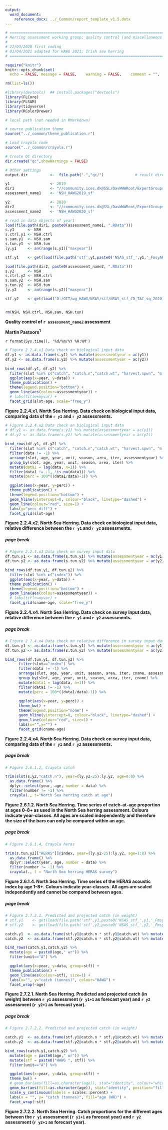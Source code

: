 ---
output: 
  word_document:
    reference_docx: ../_Common/report_template_v1.5.dotx
---

```{r setup, include=FALSE}
# ==============================================================================
# Herring assessment working group; quality control (and miscellaneous visualization)
#
# 22/03/2020 first coding
# 01/04/2021 adapted for HAWG 2021; Irish sea herring
# ==============================================================================

require("knitr")
knitr::opts_chunk$set(
  echo = FALSE,	message = FALSE,	warning = FALSE,	comment = "",	crop = TRUE, fig.width=10) 

rm(list=ls())

#library(devtools)  ## install.packages("devtools")
library(FLCore)
library(FLSAM)
library(tidyverse)
library(RColorBrewer)

# local path (not needed in RMarkdown)

# source publication theme
source("../_common/theme_publication.r")

# Load crayola code
source("../_common/crayola.r")

# Create QC directory
dir.create("qc",showWarnings = FALSE)

# Other settings
output.dir          <-  file.path(".","qc/")              # result directory\

y1                  <- 2019
dir1                <- "//community.ices.dk@SSL/DavWWWRoot/ExpertGroups/HAWG/2019 Meeting Docs/06. Data/NSAS"
assessment_name1    <- 'NSH_HAWG2019_sf'

y2                  <- 2020
dir2                <- "//community.ices.dk@SSL/DavWWWRoot/ExpertGroups/HAWG/2020 Meeting Docs/06. Data/her.27.3a47d"
assessment_name2    <- 'NSH_HAWG2020_sf'

# read in data objects of year1
load(file.path(dir1, paste0(assessment_name1, ".RData"))) 
s.y1      <- NSH
s.ctrl.y1 <- NSH.ctrl
s.sam.y1  <- NSH.sam
s.tun.y1  <- NSH.tun
ly.y1     <- an(range(s.y1)["maxyear"])

stf.y1    <- get(load(file.path('stf',y1,paste0('NSAS_stf_',y1,'_FmsyAR.RData'))))[["stf"]]

load(file.path(dir2, paste0(assessment_name2, ".RData"))) 
s.y2      <- NSH
s.ctrl.y2 <- NSH.ctrl
s.sam.y2  <- NSH.sam
s.tun.y2  <- NSH.tun
ly.y2     <- an(range(s.y2)["maxyear"])

stf.y2    <- get(load("D:/GIT/wg_HAWG/NSAS/stf/NSAS_stf_CD_TAC_sq_2020_FmsyAR.Rdata"))[["stf"]]


rm(NSH, NSH.ctrl, NSH.sam, NSH.tun)

```

**Quality control of `r assessment_name2` assessment**

**Martin Pastoors^1^**

`r format(Sys.time(), '%d/%m/%Y %H:%M')`


```{r echo=FALSE, fig.align="center", fig.asp=1.0, message=FALSE, warning=FALSE}

# Figure 2.2.4.x1 Data check on biological input data 
df.y1 <- as.data.frame(s.y1) %>% mutate(assessmentyear = ac(y1)) 
df.y2 <- as.data.frame(s.y2) %>% mutate(assessmentyear = ac(y2)) 
  
bind_rows(df.y1, df.y2) %>%
  filter(slot %in% c("catch", "catch.n","catch.wt", "harvest.spwn", "m.spwn","m","mat", "stock.wt")) %>% 
  ggplot(aes(x=year, y=data)) +
  theme_publication() +
  theme(legend.position="bottom") +
  geom_line(aes(colour=assessmentyear)) +
  # labs(title=myvar) +
  facet_grid(slot~age, scale="free_y")

```

**Figure 2.2.4.x1. North Sea Herring. Data check on biological input data, comparing data of the `r y1` and `r y2` assessments.**

```{r echo=FALSE, fig.align="center", fig.asp=1.0, message=FALSE, warning=FALSE}

# Figure 2.2.4.x2 Data check on biological input data 
# df.y1 <- as.data.frame(s.y1) %>% mutate(assessmentyear = ac(y1)) 
# df.y2 <- as.data.frame(s.y2) %>% mutate(assessmentyear = ac(y2)) 
  
bind_rows(df.y1, df.y2) %>%
  filter(slot %in% c("catch", "catch.n","catch.wt", "harvest.spwn", "m.spwn","m","mat", "stock.wt")) %>% 
  filter(data != -1) %>% 
  arrange(slot, age, year, unit, season, area, iter, assessmentyear) %>% 
  group_by(slot, age, year, unit, season, area, iter) %>% 
  mutate(data1 = lag(data, n=1)) %>% 
  filter(data1 != -1, !is.na(data1)) %>% 
  mutate(perc = 100*((data1/data)-1)) %>% 

  ggplot(aes(x=year, y=perc)) +
  theme_publication() +
  theme(legend.position="bottom") +
  geom_hline(yintercept=0, colour="black", linetype="dashed") +
  geom_line(colour="red", size=1) +
  labs(y="perc diff") +
  facet_grid(slot~age)

```

**Figure 2.2.4.x2. North Sea Herring. Data check on biological input data, relative difference between the `r y1` and `r y2` assessments.**

##### page break

```{r echo=FALSE, fig.align="center", fig.asp=1.0, message=FALSE, warning=FALSE}

# Figure 2.2.4.x3 Data check on survey input data 
df.tun.y1 <- as.data.frame(s.tun.y1) %>% mutate(assessmentyear = ac(y1)) 
df.tun.y2 <- as.data.frame(s.tun.y2) %>% mutate(assessmentyear = ac(y2)) 

bind_rows(df.tun.y1, df.tun.y2) %>%
  filter(slot %in% c("index")) %>% 
  ggplot(aes(x=year, y=data)) +
  theme_publication() +
  theme(legend.position="bottom") +
  geom_line(aes(colour=assessmentyear)) +
  # labs(title=myvar) +
  facet_grid(cname~age, scale="free_y")

```

**Figure 2.2.4.x4. North Sea Herring. Data check on survey input data, relative difference between the `r y1` and `r y2` assessments.**

##### page break

```{r echo=FALSE, fig.align="center", fig.asp=1.0, message=FALSE, warning=FALSE}

# Figure 2.2.4.x4 Data check on relative difference in survey input data 
df.tun.y1 <- as.data.frame(s.tun.y1) %>% mutate(assessmentyear = ac(y1)) 
df.tun.y2 <- as.data.frame(s.tun.y2) %>% mutate(assessmentyear = ac(y2)) 

bind_rows(df.tun.y1, df.tun.y2) %>%
      filter(slot=="index") %>%
      filter(data != -1) %>% 
      arrange(slot, age, year, unit, season, area, iter, cname, assessmentyear) %>% 
      group_by(slot, age, year, unit, season, area, iter, cname) %>% 
      mutate(data1 = lag(data, n=1)) %>% 
      filter(data1 != -1) %>% 
      mutate(perc = 100*((data1/data)-1)) %>% 
      
      ggplot(aes(x=year, y=perc)) +
      theme_bw() +
      theme(legend.position="none") +
      geom_hline(yintercept=0, colour="black", linetype="dashed") +
      geom_line(colour="red", size=1) +
      labs(x="",y="") +
      facet_grid(cname~age)


```

**Figure 2.2.4.x4. North Sea Herring. Data check on survey input data, comparing data of the `r y1` and `r y2` assessments.**

##### page break

```{r echo=FALSE, fig.align="center", fig.asp=0.6, message=FALSE, warning=FALSE}

# Figure 2.6.1.2, Crayola catch

trim(slot(s.y2,"catch.n"), year=(ly.y2-25):ly.y2, age=0:8) %>% 
  as.data.frame() %>% 
  dplyr::select(year, age, number = data) %>% 
  filter(number != -1) %>% 
  crayola(., t="North Sea herring catch at age")

```

**Figure 2.6.1.2. North Sea Herring. Time series of catch-at-age proportion at ages 0–8+ as used in the North Sea herring assessment. Colours indicate year-classes. All ages are scaled independently and therefore the size of the bars can only be compared within an age.**

##### page break

```{r echo=FALSE, fig.align="center", fig.asp=0.6, message=FALSE, warning=FALSE}

# Figure 2.6.1.4, Crayola heras

trim(s.tun.y2[["HERAS"]]@index, year=(ly.y2-25):ly.y2, age=1:8) %>% 
  as.data.frame() %>% 
  dplyr::select(year, age, number = data) %>% 
  filter(number != -1) %>% 
  crayola(., t = "North Sea herring HERAS survey")


```

**Figure 2.6.1.4. North Sea Herring. Time series of the HERAS acoustic index by age 1–8+. Colours indicate year-classes. All ages are scaled independently and cannot be compared between ages.**

##### page break

```{r echo=FALSE, fig.align="center", fig.asp=0.6, message=FALSE, warning=FALSE}

# Figure 2.7.2.1. Predicted and projected catch (in weight) 
# stf.y1    <- get(load(file.path('stf',y1,paste0('NSAS_stf_',y1,'_FmsyAR.RData'))))[["stf"]]
# stf.y2    <- get(load(file.path('stf',y2,paste0('NSAS_stf_',y2,'_FmsyAR.RData'))))[["stf"]]

catch.y1  <- as.data.frame(stf.y1@catch.n * stf.y1@catch.wt) %>% mutate(stf=ac(y1))
catch.y2  <- as.data.frame(stf.y2@catch.n * stf.y2@catch.wt) %>% mutate(stf=ac(y2))

bind_rows(catch.y1,catch.y2) %>% 
  mutate(age = paste0(age," wr")) %>% 
  filter(unit=="A") %>% 

  ggplot(aes(x=year, y=data, group=stf)) +
  theme_publication() +
  geom_line(aes(colour=stf), size=1) +
  labs(x="", y="catch (tonnes)", colour="HAWG") +
  facet_wrap(~age)

```

**Figure 2.7.2.1. North Sea Herring. Predicted and projected catch (in weight) between `r y1` assessment (`r y1+1` as forecast year) and `r y2` assessment (`r y2+1` as forecast year).**

##### page break

```{r echo=FALSE, fig.align="center", fig.asp=0.6, message=FALSE, warning=FALSE}

# Figure 2.7.2.2. Predicted and projected catch (in weight) 

catch.y1  <- as.data.frame(stf.y1@catch.n * stf.y1@catch.wt) %>% mutate(stf=ac(y1))
catch.y2  <- as.data.frame(stf.y2@catch.n * stf.y2@catch.wt) %>% mutate(stf=ac(y2))

bind_rows(catch.y1,catch.y2) %>% 
  mutate(age = paste0(age," wr")) %>% 
  mutate(stf = paste0("HAWG ", stf)) %>% 
  filter(unit=="A") %>% 

  ggplot(aes(x=year, y=data, group=stf)) +
  theme_bw() +
  # geom_bar(aes(fill=as.character(age)), stat="identity", colour="white") +
  geom_bar(aes(fill=as.character(age)), stat="identity", position="fill", colour="white") +
  scale_y_continuous(labels = scales::percent) +
  labs(x = "", y= "catch (tonnes)", fill="age (WR)") +
  facet_wrap(~stf)

```

**Figure 2.7.2.2. North Sea Herring. Catch proportions for the different ages between the  `r y1` assessment (`r y1+1` as forecast year) and `r y2` assessment (`r y2+1` as forecast year).**

